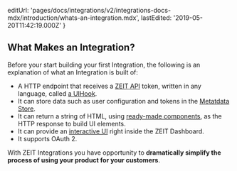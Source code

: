   editUrl:
    'pages/docs/integrations/v2/integrations-docs-mdx/introduction/whats-an-integration.mdx',
  lastEdited: '2019-05-20T11:42:19.000Z'
}

## What Makes an Integration?

Before your start building your first Integration, the following is an explanation of what an Integration is built of:

- A HTTP endpoint that receives a [ZEIT API](/docs/api) token, written in any language, called [a UIHook](/docs/integrations#understanding-uihooks).
- It can store data such as user configuration and tokens in the [Metatdata Store](#using-the-metadata-store).
- It can return a string of HTML, using [ready-made components](#component-catalog), as the HTTP response to build UI elements.
- It can provide an [interactive UI](#creating-user-interfaces) right inside the ZEIT Dashboard.
- It supports OAuth 2.

With ZEIT Integrations you have opportunity to **dramatically simplify the process of using your product for your customers**.
